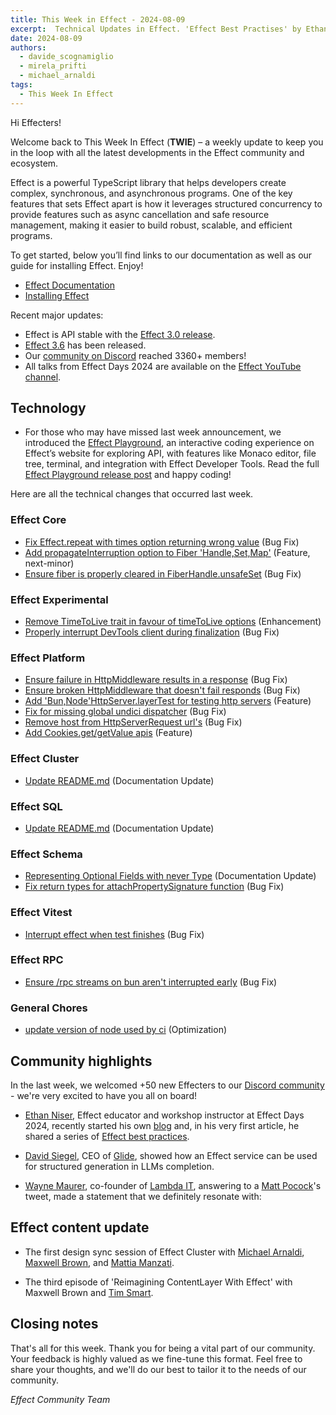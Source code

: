```yaml
---
title: This Week in Effect - 2024-08-09
excerpt:  Technical Updates in Effect. 'Effect Best Practises' by Ethan Niser. 'Reimagining Contentlayer' ep.3 & 'Effect Cluster' ep.1 video releases.
date: 2024-08-09
authors:
  - davide_scognamiglio
  - mirela_prifti
  - michael_arnaldi
tags:
  - This Week In Effect
---
```



Hi Effecters!

Welcome back to This Week In Effect (**TWIE**) – a weekly update to keep you in the loop with all the latest developments in the Effect community and ecosystem.

Effect is a powerful TypeScript library that helps developers create complex, synchronous, and asynchronous programs. One of the key features that sets Effect apart is how it leverages structured concurrency to provide features such as async cancellation and safe resource management, making it easier to build robust, scalable, and efficient programs.

To get started, below you’ll find links to our documentation as well as our guide for installing Effect. Enjoy!

- [Effect Documentation](/docs/getting-started/introduction)
- [Installing Effect](/docs/getting-started/installation)

Recent major updates:

- Effect is API stable with the [Effect 3.0 release](https://effect.website/blog/effect-3.0).
- [Effect 3.6](https://effect.website/blog/effect-3.6) has been released.
- Our [community on Discord](https://discord.gg/effect-ts) reached 3360+ members!
- All talks from Effect Days 2024 are available on the [Effect YouTube channel](https://www.youtube.com/@effect-ts).

## Technology

+ For those who may have missed last week announcement, we introduced the [Effect Playground](https://effect.website/play), an interactive coding experience on Effect’s website for exploring API, with features like Monaco editor, file tree, terminal, and integration with Effect Developer Tools. Read the full [Effect Playground release post](https://effect.website/blog/playground-release) and happy coding!

<YouTube
  id="https://www.youtube.com/embed/zrMY9r9CRoc?si=UzeFoqTLv0Bx4441"
  title="Introducing the Effect Playground"
/>

Here are all the technical changes that occurred last week.

### Effect Core
+ [Fix Effect.repeat with times option returning wrong value](https://github.com/Effect-TS/effect/pull/3405) (Bug Fix)
+ [Add propagateInterruption option to Fiber 'Handle,Set,Map'](https://github.com/Effect-TS/effect/pull/3407) (Feature, next-minor)
+ [Ensure fiber is properly cleared in FiberHandle.unsafeSet](https://github.com/Effect-TS/effect/pull/3435) (Bug Fix)

### Effect Experimental
+ [Remove TimeToLive trait in favour of timeToLive options](https://github.com/Effect-TS/effect/pull/3417) (Enhancement)
+ [Properly interrupt DevTools client during finalization](https://github.com/Effect-TS/effect/pull/3420) (Bug Fix)

### Effect Platform
+ [Ensure failure in HttpMiddleware results in a response](https://github.com/Effect-TS/effect/pull/3408) (Bug Fix)
+ [Ensure broken HttpMiddleware that doesn't fail responds](https://github.com/Effect-TS/effect/pull/3414) (Bug Fix)
+ [Add 'Bun,Node'HttpServer.layerTest for testing http servers](https://github.com/Effect-TS/effect/pull/3409) (Feature)
+ [Fix for missing global undici dispatcher](https://github.com/Effect-TS/effect/pull/3428) (Bug Fix)
+ [Remove host from HttpServerRequest url's](https://github.com/Effect-TS/effect/pull/3436) (Bug Fix)
+ [Add Cookies.get/getValue apis](https://github.com/Effect-TS/effect/pull/3437) (Feature)

### Effect Cluster
+ [Update README.md](https://github.com/Effect-TS/effect/pull/3434) (Documentation Update)

### Effect SQL
+ [Update README.md](https://github.com/Effect-TS/effect/pull/3401) (Documentation Update)

### Effect Schema
+ [Representing Optional Fields with never Type](https://github.com/Effect-TS/effect/pull/3419) (Documentation Update)
+ [Fix return types for attachPropertySignature function](https://github.com/Effect-TS/effect/pull/3430) (Bug Fix)

### Effect Vitest
+ [Interrupt effect when test finishes](https://github.com/Effect-TS/effect/pull/3416) (Bug Fix)

### Effect RPC
+ [Ensure /rpc streams on bun aren't interrupted early](https://github.com/Effect-TS/effect/pull/3426) (Bug Fix)

### General Chores
+ [update version of node used by ci](https://github.com/Effect-TS/effect/pull/3402) (Optimization)

## Community highlights

In the last week, we welcomed +50 new Effecters to our [Discord community](https://discord.gg/effect-ts) - we're very excited to have you all on board!

+ [Ethan Niser](https://x.com/ethanniser), Effect educator and workshop instructor at Effect Days 2024, recently started his own [blog](https://ethanniser.dev/) and, in his very first article, he shared a series of [Effect best practices](https://ethanniser.dev/blog/effect-best-practices/).

<Tweet id="1819537530393710839" />

+ [David Siegel](https://x.com/dvdsgl), CEO of [Glide](https://www.glideapps.com/), showed how an Effect service can be used for structured generation in LLMs completion.

<Tweet id="1821000372317794653" />

+ [Wayne Maurer](https://x.com/waynemaurer), co-founder of [Lambda IT](https://x.com/Lambda_IT), answering to a [Matt Pocock](https://x.com/mattpocockuk)'s tweet, made a statement that we definitely resonate with:

<Tweet id="1819326023885877440" />

## Effect content update

+ The first design sync session of Effect Cluster with [Michael Arnaldi](https://x.com/MichaelArnaldi), [Maxwell Brown](https://x.com/imax153), and [Mattia Manzati](https://x.com/MattiaManzati).

<YouTube
  id="https://www.youtube.com/embed/8AhJNkTpA1w?si=tHLRA59kNaMbQIhA"
  title="Effect Cluster - Design Sync Session (Part 1)"
/>

+ The third episode of 'Reimagining ContentLayer With Effect' with Maxwell Brown and [Tim Smart](https://x.com/tim_smart).

<YouTube
  id="https://www.youtube.com/embed/2b2LZjp8490?si=maZbeJFKWlRgLjy1"
  title="Reimagining ContentLayer with Effect (Part 3)"
/>

## Closing notes

That's all for this week. Thank you for being a vital part of our community. Your feedback is highly valued as we fine-tune this format. Feel free to share your thoughts, and we'll do our best to tailor it to the needs of our community.

_Effect Community Team_
